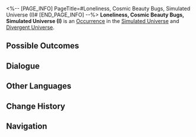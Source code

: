 <%-- [PAGE_INFO]
PageTitle=#Loneliness, Cosmic Beauty Bugs, Simulated Universe (I)#
[END_PAGE_INFO] --%>
{{Stub}}
{{Simulated Universe Event Infobox
|id            = 14401
|title         = 
|image         = Occurrence Cosmic Beauty Bugs.png
|domains_su    = Unknown
|domains_swarm = Unknown
|domains_gng   = Unknown
|domains_du    = Unknown
|domains_und   = Unknown
|requirements  = 
|prev          = 
|next          = 
|characters    = 
|factions      = 
|order         = 033
|order_du      = 054
}}
'''Loneliness, Cosmic Beauty Bugs, Simulated Universe (I)''' is an [[Divergent Universe/Occurrence|Occurrence]] in the [[Simulated Universe]] and [[Divergent Universe]].

==Possible Outcomes==
{{Possible Outcomes
|choice_1 = Use your own blood to feed "it."
|result_1 = The entire team loses 80% HP.
|path_1   = Abundance
|modes_1  = swarm

|choice_2 = Take care of "it" wholeheartedly.
|result_2 = This is how you treat your friends.
|path_2   = Preservation
|modes_2  = swarm

|choice_3 = Feed the Vortex Colony's "special milk tea."
|result_3 = Discard 100 Cosmic Fragments with a chance to gain 500 Cosmic Fragments.
|modes_3  = und

|choice_4 = Use the specialty "cleaning foam" of Washtopia.
|result_4 = Discard 1 random Component(s) of 1-star rarity, with a chance to obtain 4 random Component(s) of 1- to 2-star rarity.
|modes_4  = und

|choice_5 = Feed the Erethian galaxy's "sea salt snack."
|result_5 = Discard 1 Curio(s) with a chance to obtain 4 random Curio(s).
|modes_5  = und

|choice_6 = Feed the Vortex Colony's "special milk tea."
|result_6 = Discard 100 Cosmic Fragments with a chance to gain 400 Cosmic Fragments.
|modes_6  = du

|choice_7 = Use the specialty "cleaning foam" of Washtopia.
|result_7 = Discard 1 Blessing(s) with a chance to obtain 4 random Blessing(s).
|modes_7  = du

|choice_8 = Feed the Erethian galaxy's "sea salt snack."
|result_8 = Discard 1 Curio(s) with a chance to obtain 3 random Curio(s).
|modes_8  = du

|choice_9 = Refuse.
|result_9 = You just want to keep giving... You don't expect anything in return at all.
|modes_9  = gng

|choice_10 = Accept the "Life's Favor."
|result_10 = Obtain 1 Blessing(s) of 3-star rarity.
|modes_10  = gng

|choice_11 = Accept the "Heartfelt Gift."
|result_11 = Obtain 3 random Curio(s).
|modes_11  = gng

|choice_12 = Feed the Erethian galaxy's "sea salt snack."
|result_12 = Lose 1 Curio(s).
|modes_12  = su,swarm

|choice_13 = Use the specialty "cleaning foam" of Washtopia.
|result_13 = Lose 1 Blessing(s).
|modes_13  = su,swarm

|choice_14 = Feed the Vortex Colony's "special milk tea."
|result_14 = Lose 100 Cosmic Fragment(s).
|modes_14  = su,swarm

}}
<!--
==Gameplay Notes==
* 
-->
==Dialogue==
{{Dialogue Start}}
:{{tx}}
{{Dialogue End}}

==Other Languages==
{{Other Languages
|en   = Loneliness, Cosmic Beauty Bugs, Simulated Universe (I)
|zhs  = 孤独，太空美虫，模拟宇宙（其一）
|zht  = 孤獨，太空美蟲，模擬宇宙（其一）
|ja   = {{Rubi|孤独|こどく}}、{{Rubi|宇宙|うちゅう}}の{{Rubi|美虫|びちゅう}}、{{Rubi|模擬宇宙|もぎうちゅう}}（1）
|ko   = 고독, 우주 곤충, 시뮬레이션 우주 (1)
|es   = Soledad, gusanos espaciales y el Universo Simulado I
|fr   = Solitude, insectes cosmiques merveilleux et Univers simulé (I)
|ru   = Одиночество, космические жуки, Виртуальная вселенная I
|th   = ความโดดเดี่ยว แมลงแสนสวยในอวกาศ และ Simulated Universe (1)
|vi   = Cô Độc, Sâu Không Gian, Vũ Trụ Mô Phỏng 1
|de   = Einsamkeit, Weltraum-Schönheitskäfer, Universum-Simulation (Teil 1)
|id   = Kesepian, Serangga Cantik Luar Angkasa, Simulated Universe (1)
|pt   = Solidão, Insetos da Beleza Cósmicos, Universo Simulado (I)
}}

==Change History==
{{Change History|null}}

==Navigation==
{{Occurrence Navbox}}